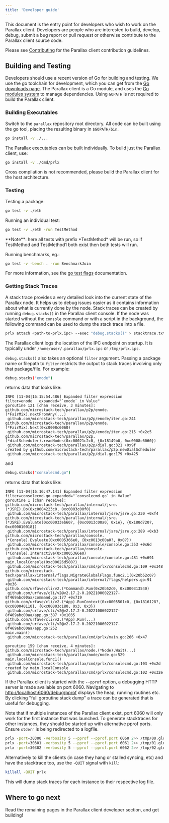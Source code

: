 ```yaml
---
title: 'Developer guide'
---
```


This document is the entry point for developers who wish to work on the Parallax client. Developers are people who are interested to build, develop, debug, submit a bug report or pull request or otherwise contribute to the Parallax client source code.

Please see [Contributing](../contributing) for the Parallax client contribution guidelines.

## Building and Testing

Developers should use a recent version of Go for building and testing. We use the go toolchain for development, which you can get from the [Go downloads page](https://golang.org/doc/install). The Parallax client is a Go module, and uses the [Go modules system](https://github.com/golang/go/wiki/Modules) to manage dependencies. Using `GOPATH` is not required to build the Parallax client.

### Building Executables

Switch to the `parallax` repository root directory. All code can be built using the go tool, placing the resulting binary in `$GOPATH/bin`.

```sh
go install -v ./...
```

The Parallax executables can be built individually. To build just the Parallax client, use:

```sh
go install -v ./cmd/prlx
```

Cross compilation is not recommended, please build the Parallax client for the host architecture.

### Testing

Testing a package:

```sh
go test -v ./eth
```

Running an individual test:

```sh
go test -v ./eth -run TestMethod
```

<Note>
**Note**: here all tests with prefix *TestMethod* will be run, so if TestMethod and TestMethod1 both exist then both tests will run.
</Note>

Running benchmarks, eg.:

```sh
go test -v -bench . -run BenchmarkJoin
```

For more information, see the [go test flags](https://golang.org/cmd/go/#hdr-Testing_flags) documentation.

### Getting Stack Traces

A stack trace provides a very detailed look into the current state of the Parallax node. It helps us to debug issues easier as it contains information about what is currently done by the node. Stack traces can be created by running `debug.stacks()` in the Parallax client console. If the node was started without the `console` command or with a script in the background, the following command can be used to dump the stack trace into a file.

```sh
prlx attach <path-to-prlx.ipc> --exec "debug.stacks()" > stacktrace.txt
```

The Parallax client logs the location of the IPC endpoint on startup. It is typically under `/home/user/.parallax/prlx.ipc` or `/tmp/prlx.ipc`.

`debug.stacks()` also takes an optional `filter` argument. Passing a package name or filepath to `filter` restricts the output to stack traces involving only that package/file. For example:

```sh
debug.stacks("enode")
```

returns data that looks like:

```
INFO [11-04|16:15:54.486] Expanded filter expression               filter=enode   expanded="`enode` in Value"
goroutine 121 [chan receive, 3 minutes]:
github.com/microstack-tech/parallax/p2p/enode.(*FairMix).nextFromAny(...)
 github.com/microstack-tech/parallax/p2p/enode/iter.go:241
github.com/microstack-tech/parallax/p2p/enode.(*FairMix).Next(0xc0008c6060)
 github.com/microstack-tech/parallax/p2p/enode/iter.go:215 +0x2c5
github.com/microstack-tech/parallax/p2p.(*dialScheduler).readNodes(0xc00021c2c0, {0x18149b0, 0xc0008c6060})
 github.com/microstack-tech/parallax/p2p/dial.go:321 +0x9f
created by github.com/microstack-tech/parallax/p2p.newDialScheduler
 github.com/microstack-tech/parallax/p2p/dial.go:179 +0x425
```

and

```sh
debug.stacks("consolecmd.go")
```

returns data that looks like:

```
INFO [11-04|16:16:47.141] Expanded filter expression               filter=consolecmd.go expanded="`consolecmd.go` in Value"
goroutine 1 [chan receive]:
github.com/microstack-tech/parallax/internal/jsre.(*JSRE).Do(0xc0004223c0, 0xc0003c00f0)
 github.com/microstack-tech/parallax/internal/jsre/jsre.go:230 +0xf4
github.com/microstack-tech/parallax/internal/jsre.(*JSRE).Evaluate(0xc00033eb60?, {0xc0013c00a0, 0x1e}, {0x180d720?, 0xc000010018})
 github.com/microstack-tech/parallax/internal/jsre/jsre.go:289 +0xb3
github.com/microstack-tech/parallax/console.(*Console).Evaluate(0xc0005366e0, {0xc0013c00a0?, 0x0?})
 github.com/microstack-tech/parallax/console/console.go:353 +0x6d
github.com/microstack-tech/parallax/console.(*Console).Interactive(0xc0005366e0)
 github.com/microstack-tech/parallax/console/console.go:481 +0x691
main.localConsole(0xc00026d580?)
 github.com/microstack-tech/parallax/cmd/prlx/consolecmd.go:109 +0x348
github.com/microstack-tech/parallax/internal/flags.MigrateGlobalFlags.func2.1(0x20b52c0?)
 github.com/microstack-tech/parallax/internal/flags/helpers.go:91 +0x36
github.com/urfave/cli/v2.(*Command).Run(0x20b52c0, 0xc000313540)
 github.com/urfave/cli/v2@v2.17.2-0.20221006022127-8f469abc00aa/command.go:177 +0x719
github.com/urfave/cli/v2.(*App).RunContext(0xc0005501c0, {0x1816128?, 0xc000040110}, {0xc00003c180, 0x3, 0x3})
 github.com/urfave/cli/v2@v2.17.2-0.20221006022127-8f469abc00aa/app.go:387 +0x1035
github.com/urfave/cli/v2.(*App).Run(...)
 github.com/urfave/cli/v2@v2.17.2-0.20221006022127-8f469abc00aa/app.go:252
main.main()
 github.com/microstack-tech/parallax/cmd/prlx/main.go:266 +0x47

goroutine 159 [chan receive, 4 minutes]:
github.com/microstack-tech/parallax/node.(*Node).Wait(...)
 github.com/microstack-tech/parallax/node/node.go:529
main.localConsole.func1()
 github.com/microstack-tech/parallax/cmd/prlx/consolecmd.go:103 +0x2d
created by main.localConsole
 github.com/microstack-tech/parallax/cmd/prlx/consolecmd.go:102 +0x32e
```

If the Parallax client is started with the `--pprof` option, a debugging HTTP server is made available on port 6060. Navigating to [http://localhost:6060/debug/pprof](http://localhost:6060/debug/pprof) displays the heap, running routines etc. By clicking "full goroutine stack dump" a trace can be generated that is useful for debugging.

Note that if multiple instances of the Parallax client exist, port 6060 will only work for the first instance that was launched. To generate stacktraces for other instances, they should be started up with alternative pprof ports. Ensure `stderr` is being redirected to a logfile.

```sh
prlx -port=30300 -verbosity 5 --pprof --pprof.port 6060 2>> /tmp/00.glog
prlx -port=30301 -verbosity 5 --pprof --pprof.port 6061 2>> /tmp/01.glog
prlx -port=30302 -verbosity 5 --pprof --pprof.port 6062 2>> /tmp/02.glog
```

Alternatively to kill the clients (in case they hang or stalled syncing, etc) and have the stacktrace too, use the `-QUIT` signal with `kill`:

```sh
killall -QUIT prlx
```

This will dump stack traces for each instance to their respective log file.

## Where to go next

Read the remaining pages in the Parallax client developer section, and get building!
